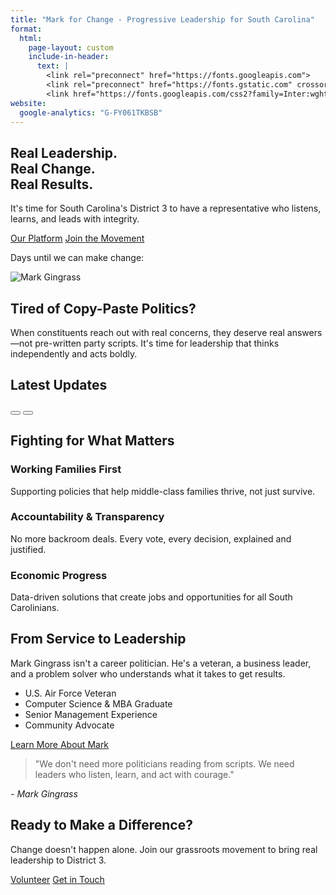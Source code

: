 ```yaml
---
title: "Mark for Change - Progressive Leadership for South Carolina"
format:
  html:
    page-layout: custom
    include-in-header:
      text: |
        <link rel="preconnect" href="https://fonts.googleapis.com">
        <link rel="preconnect" href="https://fonts.gstatic.com" crossorigin>
        <link href="https://fonts.googleapis.com/css2?family=Inter:wght@400;500;600;700;800&display=swap" rel="stylesheet">
website:
  google-analytics: "G-FY061TKBSB"
---
```


```{=html}
<!-- Hero Section -->
<section class="hero-section">
  <div class="hero-background"></div>
  <div class="container hero-content">
    <div class="row align-items-center min-vh-100">
      <div class="col-lg-7">
        <h1 class="hero-title">
          Real Leadership.<br>
          <span class="text-gradient">Real Change.</span><br>
          Real Results.
        </h1>
        <p class="hero-subtitle">
          It's time for South Carolina's District 3 to have a representative who listens, learns, and leads with integrity.
        </p>
        <div class="hero-buttons">
          <a href="#platform" class="btn btn-primary btn-lg">Our Platform</a>
          <a href="#volunteer" class="btn btn-outline-light btn-lg">Join the Movement</a>
        </div>
        <div class="countdown-container mt-4">
          <p class="countdown-label">Days until we can make change:</p>
          <div id="countdown-timer" class="countdown-display"></div>
        </div>
      </div>
      <div class="col-lg-5">
        <img src="images/markforchange.jpg" alt="Mark Gingrass" class="hero-image">
      </div>
    </div>
  </div>
</section>

<!-- Key Message Section -->
<section class="message-section">
  <div class="container">
    <div class="message-card">
      <h2 class="section-title text-center">Tired of Copy-Paste Politics?</h2>
      <p class="lead text-center">
        When constituents reach out with real concerns, they deserve real answers—not pre-written party scripts. 
        It's time for leadership that thinks independently and acts boldly.
      </p>
    </div>
  </div>
</section>

<!-- Latest Blog Posts - Horizontal Scroll -->
<section class="blog-section">
  <div class="container-fluid">
    <h2 class="section-title">Latest Updates</h2>
    <div class="blog-scroll-container">
      <div class="blog-scroll" id="blogScroll">
        <!-- Blog posts will be dynamically loaded here -->
      </div>
    </div>
    <div class="blog-nav">
      <button class="blog-nav-btn prev" onclick="scrollBlogs('prev')">
        <i class="bi bi-chevron-left"></i>
      </button>
      <button class="blog-nav-btn next" onclick="scrollBlogs('next')">
        <i class="bi bi-chevron-right"></i>
      </button>
    </div>
  </div>
</section>

<!-- Platform Section -->
<section id="platform" class="platform-section">
  <div class="container">
    <h2 class="section-title text-center">Fighting for What Matters</h2>
    <div class="row g-4">
      <div class="col-md-4">
        <div class="platform-card">
          <div class="platform-icon">
            <i class="bi bi-people-fill"></i>
          </div>
          <h3>Working Families First</h3>
          <p>Supporting policies that help middle-class families thrive, not just survive.</p>
        </div>
      </div>
      <div class="col-md-4">
        <div class="platform-card">
          <div class="platform-icon">
            <i class="bi bi-shield-check"></i>
          </div>
          <h3>Accountability & Transparency</h3>
          <p>No more backroom deals. Every vote, every decision, explained and justified.</p>
        </div>
      </div>
      <div class="col-md-4">
        <div class="platform-card">
          <div class="platform-icon">
            <i class="bi bi-graph-up-arrow"></i>
          </div>
          <h3>Economic Progress</h3>
          <p>Data-driven solutions that create jobs and opportunities for all South Carolinians.</p>
        </div>
      </div>
    </div>
  </div>
</section>

<!-- About Section -->
<section class="about-section">
  <div class="container">
    <div class="row align-items-center">
      <div class="col-lg-6">
        <h2 class="section-title">From Service to Leadership</h2>
        <p class="lead">
          Mark Gingrass isn't a career politician. He's a veteran, a business leader, and a problem solver who understands what it takes to get results.
        </p>
        <ul class="experience-list">
          <li>U.S. Air Force Veteran</li>
          <li>Computer Science & MBA Graduate</li>
          <li>Senior Management Experience</li>
          <li>Community Advocate</li>
        </ul>
        <a href="about.html" class="btn btn-primary">Learn More About Mark</a>
      </div>
      <div class="col-lg-6">
        <div class="quote-card">
          <blockquote>
            "We don't need more politicians reading from scripts. We need leaders who listen, learn, and act with courage."
          </blockquote>
          <cite>- Mark Gingrass</cite>
        </div>
      </div>
    </div>
  </div>
</section>

<!-- Call to Action Section -->
<section id="volunteer" class="cta-section">
  <div class="container">
    <div class="cta-card">
      <h2 class="cta-title">Ready to Make a Difference?</h2>
      <p class="cta-subtitle">
        Change doesn't happen alone. Join our grassroots movement to bring real leadership to District 3.
      </p>
      <div class="cta-buttons">
        <a href="volunteerlist.html" class="btn btn-light btn-lg">Volunteer</a>
        <a href="contact.html" class="btn btn-outline-light btn-lg">Get in Touch</a>
      </div>
    </div>
  </div>
</section>

<!-- Scripts -->
<script>
// Countdown Timer
function updateCountdown() {
  const electionDate = new Date("Nov 3, 2026 00:00:00").getTime();
  const now = new Date().getTime();
  const distance = electionDate - now;
  
  const days = Math.floor(distance / (1000 * 60 * 60 * 24));
  
  document.getElementById("countdown-timer").innerHTML = `<span class="countdown-number">${days}</span> <span class="countdown-text">days</span>`;
  
  if (distance < 0) {
    document.getElementById("countdown-timer").innerHTML = "TODAY IS THE DAY!";
  }
}

setInterval(updateCountdown, 1000);
updateCountdown();

// Blog Scroll Functions
async function loadBlogPosts() {
  try {
    const response = await fetch('posts.json');
    const posts = await response.json();
    const blogScroll = document.getElementById('blogScroll');
    
    // Take the latest 6 posts
    const latestPosts = posts.slice(0, 6);
    
    latestPosts.forEach(post => {
      const postCard = `
        <div class="blog-card">
          <div class="blog-date">${formatDate(post.date)}</div>
          <h3 class="blog-title">${post.title}</h3>
          <p class="blog-excerpt">${post.description || 'Read more...'}</p>
          <a href="${post.path}" class="blog-link">Read More <i class="bi bi-arrow-right"></i></a>
        </div>
      `;
      blogScroll.innerHTML += postCard;
    });
  } catch (error) {
    // Fallback to sample posts if posts.json doesn't exist yet
    const samplePosts = [
      {
        date: '2025-08-04',
        title: 'The Epstein Files: Why Transparency Matters',
        description: 'Congressional battles over releasing files expose troubling priorities.',
        path: 'posts/2025-08-04-epstein-files-accountability/'
      },
      {
        date: '2025-08-01',
        title: 'Why Vote Democrat in a Red State?',
        description: 'Building a future that works for all South Carolinians.',
        path: 'posts/2025-08-01-why-vote-democrat-building-future/'
      }
    ];
    
    const blogScroll = document.getElementById('blogScroll');
    samplePosts.forEach(post => {
      const postCard = `
        <div class="blog-card">
          <div class="blog-date">${formatDate(post.date)}</div>
          <h3 class="blog-title">${post.title}</h3>
          <p class="blog-excerpt">${post.description}</p>
          <a href="${post.path}" class="blog-link">Read More <i class="bi bi-arrow-right"></i></a>
        </div>
      `;
      blogScroll.innerHTML += postCard;
    });
  }
}

function formatDate(dateString) {
  const date = new Date(dateString);
  return date.toLocaleDateString('en-US', { month: 'short', day: 'numeric', year: 'numeric' });
}

function scrollBlogs(direction) {
  const container = document.querySelector('.blog-scroll');
  const scrollAmount = 320; // Width of one card plus gap
  
  if (direction === 'prev') {
    container.scrollBy({ left: -scrollAmount, behavior: 'smooth' });
  } else {
    container.scrollBy({ left: scrollAmount, behavior: 'smooth' });
  }
}

// Load blog posts on page load
document.addEventListener('DOMContentLoaded', loadBlogPosts);
</script>
```